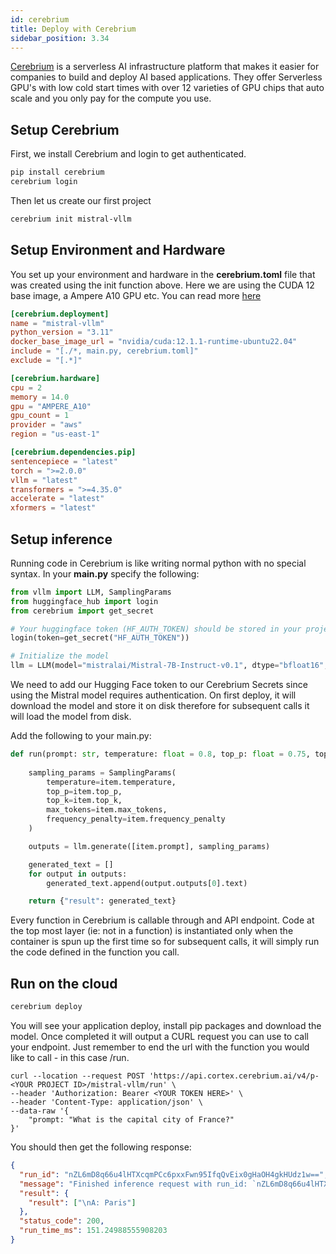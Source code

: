 ```yaml
---
id: cerebrium
title: Deploy with Cerebrium
sidebar_position: 3.34
---
```



[Cerebrium](https://www.cerebrium.ai/) is a serverless AI infrastructure platform that makes it easier for companies to build and deploy AI based applications. They offer Serverless GPU's with low cold start times with over 12 varieties of GPU chips that auto scale and you only pay for the compute you use.

## Setup Cerebrium

First, we install Cerebrium and login to get authenticated.

```bash
pip install cerebrium
cerebrium login
```

Then let us create our first project

```bash
cerebrium init mistral-vllm
```

## Setup Environment and Hardware

You set up your environment and hardware in the **cerebrium.toml** file that was created using the init function above. Here we are using the CUDA 12 base image, a Ampere A10 GPU etc.
You can read more [here](https://docs.cerebrium.ai/cerebrium/environments/custom-images)

```toml
[cerebrium.deployment]
name = "mistral-vllm"
python_version = "3.11"
docker_base_image_url = "nvidia/cuda:12.1.1-runtime-ubuntu22.04"
include = "[./*, main.py, cerebrium.toml]"
exclude = "[.*]"

[cerebrium.hardware]
cpu = 2
memory = 14.0
gpu = "AMPERE_A10"
gpu_count = 1
provider = "aws"
region = "us-east-1"

[cerebrium.dependencies.pip]
sentencepiece = "latest"
torch = ">=2.0.0"
vllm = "latest"
transformers = ">=4.35.0"
accelerate = "latest"
xformers = "latest"
```

## Setup inference

Running code in Cerebrium is like writing normal python with no special syntax. In your **main.py** specify the following:

```python
from vllm import LLM, SamplingParams
from huggingface_hub import login
from cerebrium import get_secret

# Your huggingface token (HF_AUTH_TOKEN) should be stored in your project secrets on your Cerebrium dashboard
login(token=get_secret("HF_AUTH_TOKEN"))

# Initialize the model
llm = LLM(model="mistralai/Mistral-7B-Instruct-v0.1", dtype="bfloat16", max_model_len=20000, gpu_memory_utilization=0.9)

```

We need to add our Hugging Face token to our Cerebrium Secrets since using the Mistral model requires authentication. On first deploy, it will download the model and store it on disk therefore for subsequent calls it will load the model from disk.

Add the following to your main.py:

```python
def run(prompt: str, temperature: float = 0.8, top_p: float = 0.75, top_k: int = 40, max_tokens: int = 256, frequency_penalty: int = 1):
  
    sampling_params = SamplingParams(
        temperature=item.temperature,
        top_p=item.top_p,
        top_k=item.top_k,
        max_tokens=item.max_tokens,
        frequency_penalty=item.frequency_penalty
    )

    outputs = llm.generate([item.prompt], sampling_params)

    generated_text = []
    for output in outputs:
        generated_text.append(output.outputs[0].text)

    return {"result": generated_text}

```

Every function in Cerebrium is callable through and API endpoint. Code at the top most layer (ie: not in a function) is instantiated only when the container is spun up the first time so for subsequent calls, it will simply run the code defined in the function you call.

## Run on the cloud

```bash
cerebrium deploy
```

You will see your application deploy, install pip packages and download the model. Once completed it will output a CURL request you can use to call your endpoint. Just remember to end
the url with the function you would like to call - in this case /run. 

```CURL
curl --location --request POST 'https://api.cortex.cerebrium.ai/v4/p-<YOUR PROJECT ID>/mistral-vllm/run' \
--header 'Authorization: Bearer <YOUR TOKEN HERE>' \
--header 'Content-Type: application/json' \
--data-raw '{
    "prompt: "What is the capital city of France?"
}'
```

You should then get the following response:

```json
{
  "run_id": "nZL6mD8q66u4lHTXcqmPCc6pxxFwn95IfqQvEix0gHaOH4gkHUdz1w==",
  "message": "Finished inference request with run_id: `nZL6mD8q66u4lHTXcqmPCc6pxxFwn95IfqQvEix0gHaOH4gkHUdz1w==`",
  "result": {
    "result": ["\nA: Paris"]
  },
  "status_code": 200,
  "run_time_ms": 151.24988555908203
}
```
